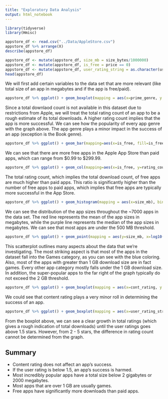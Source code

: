 ```yaml
---
title: "Exploratory Data Analysis"
output: html_notebook
---
```


```r
library(tidyverse)
library(Hmisc)
```


```r
appstore_df <- read.csv("../Data/AppleStore.csv")
appstore_df %>% arrange(X)
describe(appstore_df)
```

```r
appstore_df <- mutate(appstore_df, size_mb = size_bytes/1000000)
appstore_df <- mutate(appstore_df, is_free = price == 0)
appstore_df <- mutate(appstore_df, user_rating_string = as.character(user_rating))
head(appstore_df)
```
We will first add certain variables to the data set that are more relevant (like total size of an app in megabytes and if the app is free/paid).

```r
appstore_df %>% ggplot() + geom_boxplot(mapping = aes(x=prime_genre, y = rating_count_tot, color=prime_genre)) + scale_y_log10() + coord_flip() + labs(y="Rating Count (logarithmic)") + labs(x="App Primary Genre") + theme_minimal()
```

Since a total downlaod count is not available in this dataset due to restrictions from Apple, we will treat the total rating count of an app to be a rough estimate of its total downloads. A higher rating count implies that the app is more successful.
We can see how the popularity of every app genre with the graph above. The app genre plays a minor impact in the success of an app (exception is the Book genre).

```r
appstore_df %>% ggplot() + geom_bar(mapping=aes(x=is_free, fill=is_free)) + labs(x="App is Free") + theme_minimal()
```
We can see that there are more free apps in the Apple App Store than paid apps, which can range from \$0.99 to \$299.99.

```r
appstore_df %>% ggplot() + geom_col(mapping=aes(x=is_free, y=rating_count_tot, fill=is_free)) + labs(x="App is Free") + theme_minimal()
```
The total rating count, which implies the total download count, of free apps are much higher than paid apps. This ratio is significantly higher than the number of free apps to paid apps, which implies that free apps are typically more successful in the App Store.

```r
appstore_df %>% ggplot() + geom_histogram(mapping = aes(x=size_mb), bins = 60) + geom_vline(mapping= aes(xintercept= median(appstore_df$size_mb)), color="#873096") + geom_vline(mapping= aes(xintercept= mean(appstore_df$size_mb), color="#ff6159")) + theme_minimal()
``` 
We can see the distribution of the app sizes throughout the ~7000 apps in the data set. The red line represents the mean of the app sizes in megabytes, while the purple line represents the median of the app sizes in megabytes. We can see that most apps are under the 500 MB threshold.

```r
appstore_df %>% ggplot() + geom_point(mapping = aes(y=size_mb, x=log10(rating_count_tot), color=prime_genre == "Games", alpha=0.8)) + theme_minimal()
```
 

This scatterplot outlines many aspects about the data that we're investigating. The most striking aspect is that most of the apps in the dataset fall into the Games category, as  you can see with the blue coloring. Also, most of the apps with greater than 1 GB download size are in fact games. Every other app category mostly falls under the 1 GB download size. In addition, the super-popular apps to the far right of the graph typically do not exceed the 2 GB threshold.

```r
appstore_df %>% ggplot() + geom_boxplot(mapping = aes(x=cont_rating, y = rating_count_tot, color=cont_rating)) + scale_y_log10() + coord_flip() + labs(y="Rating Count (logarithmic)") + labs(x="Content Rating") + theme_minimal()
```

We could see that content rating plays a very minor roll in determining the success of an app. 

```r
appstore_df %>% ggplot() + geom_boxplot(mapping = aes(x=user_rating_string, y = rating_count_tot, color=user_rating_string)) + scale_y_log10() + coord_flip() + labs(y="Rating Count (logarithmic)") + labs(x="User Review Rating") + theme_minimal()
```
From the boxplot above, we can see a clear growth in total ratings (which gives a rough indication of total downloads) until the user ratings goes above 1.5 stars. However, from 2 - 5 stars, the difference in rating count cannot be determined from the graph.

## Summary
- Content rating does not affect an app's success.
- If the user rating is below 1.5, an app's success is harmed.
- Most incredibly popular apps have a total size below 2 gigabytes or 2000 megabytes.
- Most apps that are over 1 GB are usually games.
- Free apps have significantly more downloads than paid apps.